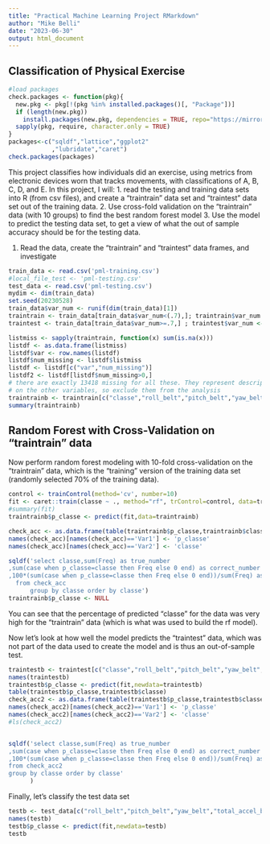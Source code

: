 ```yaml
---
title: "Practical Machine Learning Project RMarkdown"
author: "Mike Belli"
date: "2023-06-30"
output: html_document
---
```

## Classification of Physical Exercise
  
```r
#load packages
check.packages <- function(pkg){ 
  new.pkg <- pkg[!(pkg %in% installed.packages()[, "Package"])] 
  if (length(new.pkg))  
    install.packages(new.pkg, dependencies = TRUE, repo="https://mirrors.nics.utk.edu/cran/") 
  sapply(pkg, require, character.only = TRUE) 
} 
packages<-c("sqldf","lattice","ggplot2"
            ,"lubridate","caret") 
check.packages(packages)

```



This project classifies how individuals did an exercise, using metrics from electronic devices worn that tracks movements, with classifications of A, B, C, D, and E. In this project, I will:
  1. read the testing and training data sets into R (from csv files), and create a "traintrain" data set and "traintest" data set out of the training data.
2. Use cross-fold validation on the "traintrain" data (with 10 groups) to find the best random forest model
3. Use the model to predict the testing data set, to get a view of what the out of sample accuracy should be for the testing data.

1. Read the data, create the "traintrain" and "traintest" data frames, and investigate
```r
train_data <- read.csv('pml-training.csv')
#local_file_test <- 'pml-testing.csv'
test_data <- read.csv('pml-testing.csv')
mydim <- dim(train_data)
set.seed(20230528)
train_data$var_num <- runif(dim(train_data)[1])
traintrain <- train_data[train_data$var_num<(.7),]; traintrain$var_num <- NULL
traintest <- train_data[train_data$var_num>=.7,] ; traintest$var_num <- NULL

listmiss <- sapply(traintrain, function(x) sum(is.na(x)))
listdf <- as.data.frame(listmiss)
listdf$var <- row.names(listdf)
listdf$num_missing <- listdf$listmiss
listdf <- listdf[c("var","num_missing")]
listdf2 <- listdf[listdf$num_missing>0,]
# there are exactly 13418 missing for all these. They represent descriptive summary statistics
# on the other variables, so exclude them from the analysis
traintrainb <- traintrain[c("classe","roll_belt","pitch_belt","yaw_belt","total_accel_belt")]
summary(traintrainb)

```

## Random Forest with Cross-Validation on "traintrain" data

Now perform random forest modeling with 10-fold cross-validation on the "traintrain" data, which is the "training" version of the training data set (randomly selected 70% of the training data).

```r
control <- trainControl(method='cv', number=10)
fit <- caret::train(classe ~ ., method="rf", trControl=control, data=traintrainb)
#summary(fit)
traintrainb$p_classe <- predict(fit,data=traintrainb)

check_acc <- as.data.frame(table(traintrainb$p_classe,traintrainb$classe))
names(check_acc)[names(check_acc)=='Var1'] <- 'p_classe'
names(check_acc)[names(check_acc)=='Var2'] <- 'classe'

sqldf('select classe,sum(Freq) as true_number
,sum(case when p_classe=classe then Freq else 0 end) as correct_number
,100*(sum(case when p_classe=classe then Freq else 0 end))/sum(Freq) as pct_correct
  from check_acc
      group by classe order by classe')
traintrainb$p_classe <- NULL

```

You can see that the percentage of predicted "classe" for the data was very high for the "traintrain" data (which is what was used to build the rf model).

Now let's look at how well the model predicts the "traintest" data, which was not part of the data used to create the model and is thus an out-of-sample test.
```r

traintestb <- traintest[c("classe","roll_belt","pitch_belt","yaw_belt","total_accel_belt")]
names(traintestb)
traintestb$p_classe <- predict(fit,newdata=traintestb)
table(traintestb$p_classe,traintestb$classe)
check_acc2 <- as.data.frame(table(traintestb$p_classe,traintestb$classe))
names(check_acc2)[names(check_acc2)=='Var1'] <- 'p_classe'
names(check_acc2)[names(check_acc2)=='Var2'] <- 'classe'
#ls(check_acc2)


sqldf('select classe,sum(Freq) as true_number
,sum(case when p_classe=classe then Freq else 0 end) as correct_number
,100*(sum(case when p_classe=classe then Freq else 0 end))/sum(Freq) as pct_correct
from check_acc2
group by classe order by classe'
      )
```


Finally, let's classify the test data set

```r

testb <- test_data[c("roll_belt","pitch_belt","yaw_belt","total_accel_belt")]
names(testb)
testb$p_classe <- predict(fit,newdata=testb)
testb
```

